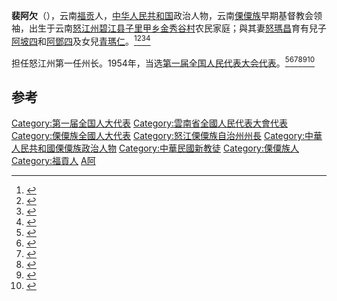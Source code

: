 '''裴阿欠'''（{{bd|1891年||1976年}}），云南[[福贡|福贡]]人，[[中华人民共和国|中华人民共和国]]政治人物，云南[[傈僳族|傈僳族]]早期基督教会领袖，出生于云南[[怒江州|怒江州]][[碧江县|碧江县]][[子里甲乡|子里甲乡]][[金秀谷村|金秀谷村]]农民家庭；與其妻[[怒瑪昌|怒瑪昌]]育有兒子[[阿坡四|阿坡四]]和[[阿鄧四|阿鄧四]]及女兒[[青瑪仁|青瑪仁]]。<ref>{{cite web|url=http://bdcconline.net/zh-hant/stories/pei-aqian|title=裴阿欠|publisher=世華中國研究中心|date=2021年|archive-url=https://web.archive.org/web/20210225143021/http://bdcconline.net/zh-hant/stories/pei-aqian|archive-date=2021-02-25|dead-url=no|access-date=2021-02-25}}</ref><ref>{{cite web|url=https://www.sinoss.net/qikan/uploadfile/2010/1130/5432.pdf|title=试论藏传佛教在云南丽江的传播与发展|author=赵沛曦|date=2005年6月30日|archive-url=https://web.archive.org/web/20210225143915/https://www.sinoss.net/qikan/uploadfile/2010/1130/5432.pdf|archive-date=2021年2月25日|dead-url=no|access-date=2021年2月25日}}</ref><ref>{{cite web|url=http://www.npc.gov.cn/zgrdw/npc/zgrdzz/site1/20130301/0a1111111111129a976d07.pdf|title=《中國人大》增刊|publisher=全國人大常委會|date=2013年3月1日|archive-url=https://web.archive.org/web/20210225144147/http://www.npc.gov.cn/zgrdw/npc//zgrdzz/site1/20130301/0a1111111111129a976d07.pdf|archive-date=2021年2月25日|dead-url=no|access-date=2021年2月25日}}</ref><ref>{{cite web|url=http://211.83.241.172/mzxk/ch/reader/create_pdf.aspx?file_no=20200207|title=傈僳族的跨国迁徙 与 藏彝走廊空间拓展述论|author=高志英 余艳娥|publisher=《民族學刊》总第58期|date=2020年|archive-url=https://web.archive.org/web/20210225145415/http://211.83.241.172/mzxk/ch/reader/create_pdf.aspx?file_no=20200207|archive-date=2021-02-25|dead-url=no|access-date=2021-02-25}}</ref>

担任怒江州第一任州长。1954年，当选[[第一届全国人民代表大会代表名单|第一届全国人民代表大会代表]]。<ref>{{cite book|author=全国人民代表大会常务委员会办公厅|title=中华人民共和国第一届全国人民代表大会代表名单|year=1955年|publisher=全国人民代表大会常务委员会办公厅|url=http://book.ucdrs.superlib.net/views/specific/2929/bookDetail.jsp?dxNumber=000005772167&d=546843D0AE2464CD1C95896344A85614&fenlei=04070402|access-date=2015-01-28|archive-date=2019-01-24|archive-url=https://web.archive.org/web/20190124105450/http://book.ucdrs.superlib.net/views/specific/2929/bookDetail.jsp?dxNumber=000005772167&d=546843D0AE2464CD1C95896344A85614&fenlei=04070402|dead-url=no}}</ref><ref>{{cite web|url=http://www.wenqujingdian.com/Public/editor/attached/file/20180317/20180317130638_21395.pdf|title=遠去的背影：雲南民族記憶（1949-2009）|publisher=云南出版集团有限责任公司、云南人民出版社有限责任公司|date=2010年7月1日|ISBN=9787222065901|archive-url=https://web.archive.org/web/20210225154321/https://pdfhost.io/pdf/e0464559-ec89-4d3d-a664-88d51bff8132/6a0a1c47-ccfa-41c6-847f-2b13a1cfe09d.pdf|archive-date=2021年2月25日|dead-url=no|access-date=2021年2月25日}}</ref><ref>{{cite web|url=http://www.wenqujingdian.com/Public/editor/attached/file/20180318/20180318212140_64651.pdf|title=雲南整風運動和反右派鬥爭|publisher=中共雲南省委黨史研究室、雲南大學出版社|date=2013年8月1日|ISBN=9787548216230|archive-url=https://web.archive.org/web/20210225145839/http://www.wenqujingdian.com/Public/editor/attached/file/20180318/20180318212140_64651.pdf|archive-date=2021年2月25日|dead-url=no|access-date=2021年2月25日}}</ref><ref>{{cite web|url=http://219.138.172.78:9095/cache/BABC925752F4EA13CB875C4A5C2BC776.pdf|title=中華民族文學關係史（南方卷）|publisher=人民文學出版社|date=1997年12月1日|ISBN=9787020027866|archive-url=https://web.archive.org/web/20210225160112/https://pdfhost.io/pdf/175b8b91-ef20-490b-b88c-13d8dd51ad38/edf037a0-8058-4c58-ba90-080585250de5.pdf|archive-date=2021年2月25日|dead-url=no|access-date=2021年2月25日}}</ref><ref>{{cite web|url=https://kuaibao.qq.com/s/20200513A0KMJC00|title=怒江文物博览|author=杨丽 李璇 高建山|date=2020年5月13日|access-date=2021年2月25日|archive-date=2021年2月25日|archive-url=https://web.archive.org/web/20210225162157/https://kuaibao.qq.com/s/20200513A0KMJC00|dead-url=no}}</ref><ref>{{cite web|url=http://www.jrmznet.org.cn/index.php/node/1202|title=携手共进跨千年|publisher=今日民族杂志社|date=2019年5月14日|access-date=2021年2月25日|archive-date=2021年2月25日|archive-url=https://web.archive.org/web/20210225162548/http://www.jrmznet.org.cn/index.php/node/1202|dead-url=no}}</ref>

==参考==
{{reflist}}
{{中国政治人物小作品}}
{{DEFAULTSORT:Pei裴}}
[[Category:第一届全国人大代表|Category:第一届全国人大代表]]
[[Category:雲南省全國人民代表大會代表|Category:雲南省全國人民代表大會代表]]
[[Category:傈僳族全國人大代表|Category:傈僳族全國人大代表]]
[[Category:怒江傈僳族自治州州長|Category:怒江傈僳族自治州州長]]
[[Category:中華人民共和國傈僳族政治人物|Category:中華人民共和國傈僳族政治人物]]
[[Category:中華民國新教徒|Category:中華民國新教徒]]
[[Category:傈僳族人|Category:傈僳族人]]
[[Category:福貢人|Category:福貢人]]
[[Category:裴姓|A阿]]